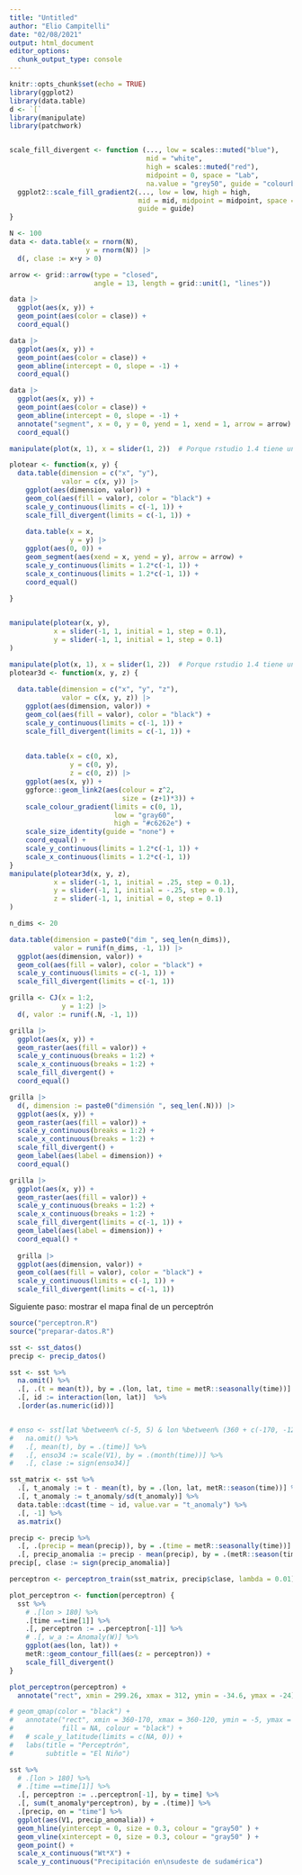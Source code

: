 ```yaml
---
title: "Untitled"
author: "Elio Campitelli"
date: "02/08/2021"
output: html_document
editor_options: 
  chunk_output_type: console
---
```


```r
knitr::opts_chunk$set(echo = TRUE)
library(ggplot2)
library(data.table)
d <- `[`
library(manipulate)
library(patchwork)


scale_fill_divergent <- function (..., low = scales::muted("blue"), 
                                  mid = "white", 
                                  high = scales::muted("red"), 
                                  midpoint = 0, space = "Lab",
                                  na.value = "grey50", guide = "colourbar") {
  ggplot2::scale_fill_gradient2(..., low = low, high = high, 
                                mid = mid, midpoint = midpoint, space = space, na.value = na.value, 
                                guide = guide)
}
```


```r
N <- 100
data <- data.table(x = rnorm(N), 
                   y = rnorm(N)) |> 
  d(, clase := x+y > 0)

arrow <- grid::arrow(type = "closed", 
                     angle = 13, length = grid::unit(1, "lines"))

data |> 
  ggplot(aes(x, y)) +
  geom_point(aes(color = clase)) +
  coord_equal()
```


```r
data |> 
  ggplot(aes(x, y)) +
  geom_point(aes(color = clase)) +
  geom_abline(intercept = 0, slope = -1) +
  coord_equal()
```

```r
data |> 
  ggplot(aes(x, y)) +
  geom_point(aes(color = clase)) +
  geom_abline(intercept = 0, slope = -1) +
  annotate("segment", x = 0, y = 0, yend = 1, xend = 1, arrow = arrow) +
  coord_equal()
```

```r
manipulate(plot(x, 1), x = slider(1, 2))  # Porque rstudio 1.4 tiene un bug

plotear <- function(x, y) {
  data.table(dimension = c("x", "y"),
             valor = c(x, y)) |> 
    ggplot(aes(dimension, valor)) +
    geom_col(aes(fill = valor), color = "black") +
    scale_y_continuous(limits = c(-1, 1)) +
    scale_fill_divergent(limits = c(-1, 1)) +
    
    data.table(x = x, 
               y = y) |> 
    ggplot(aes(0, 0)) +
    geom_segment(aes(xend = x, yend = y), arrow = arrow) +
    scale_y_continuous(limits = 1.2*c(-1, 1)) +
    scale_x_continuous(limits = 1.2*c(-1, 1)) +
    coord_equal()
  
}


manipulate(plotear(x, y),
           x = slider(-1, 1, initial = 1, step = 0.1), 
           y = slider(-1, 1, initial = 1, step = 0.1)
)
```

```r
manipulate(plot(x, 1), x = slider(1, 2))  # Porque rstudio 1.4 tiene un bug
plotear3d <- function(x, y, z) {
  
  data.table(dimension = c("x", "y", "z"),
             valor = c(x, y, z)) |> 
    ggplot(aes(dimension, valor)) +
    geom_col(aes(fill = valor), color = "black") +
    scale_y_continuous(limits = c(-1, 1)) +
    scale_fill_divergent(limits = c(-1, 1)) +
    
    
    data.table(x = c(0, x), 
               y = c(0, y), 
               z = c(0, z)) |> 
    ggplot(aes(x, y)) +
    ggforce::geom_link2(aes(colour = z^2, 
                            size = (z+1)*3)) +
    scale_colour_gradient(limits = c(0, 1),
                          low = "gray60", 
                          high = "#c6262e") +
    scale_size_identity(guide = "none") +
    coord_equal() +
    scale_y_continuous(limits = 1.2*c(-1, 1)) +
    scale_x_continuous(limits = 1.2*c(-1, 1)) 
}
manipulate(plotear3d(x, y, z),
           x = slider(-1, 1, initial = .25, step = 0.1), 
           y = slider(-1, 1, initial = -.25, step = 0.1),
           z = slider(-1, 1, initial = 0, step = 0.1)
)
```


```r
n_dims <- 20

data.table(dimension = paste0("dim ", seq_len(n_dims)),
           valor = runif(n_dims, -1, 1)) |> 
  ggplot(aes(dimension, valor)) +
  geom_col(aes(fill = valor), color = "black") +
  scale_y_continuous(limits = c(-1, 1)) +
  scale_fill_divergent(limits = c(-1, 1)) 
```



```r
grilla <- CJ(x = 1:2, 
             y = 1:2) |> 
  d(, valor := runif(.N, -1, 1)) 
```


```r
grilla |> 
  ggplot(aes(x, y)) +
  geom_raster(aes(fill = valor)) +
  scale_y_continuous(breaks = 1:2) +
  scale_x_continuous(breaks = 1:2) +
  scale_fill_divergent() +
  coord_equal()
```


```r
grilla |> 
  d(, dimension := paste0("dimensión ", seq_len(.N))) |> 
  ggplot(aes(x, y)) +
  geom_raster(aes(fill = valor)) +
  scale_y_continuous(breaks = 1:2) +
  scale_x_continuous(breaks = 1:2) +
  scale_fill_divergent() +
  geom_label(aes(label = dimension)) +
  coord_equal()
```



```r

grilla |> 
  ggplot(aes(x, y)) +
  geom_raster(aes(fill = valor)) +
  scale_y_continuous(breaks = 1:2) +
  scale_x_continuous(breaks = 1:2) +
  scale_fill_divergent(limits = c(-1, 1)) +
  geom_label(aes(label = dimension)) + 
  coord_equal() +
  
  grilla |> 
  ggplot(aes(dimension, valor)) +
  geom_col(aes(fill = valor), color = "black") +
  scale_y_continuous(limits = c(-1, 1)) +
  scale_fill_divergent(limits = c(-1, 1)) 
```

Siguiente paso: mostrar el mapa final de un perceptrón


```r
source("perceptron.R")
source("preparar-datos.R")

sst <- sst_datos()
precip <- precip_datos()

```


```r
sst <- sst %>%
  na.omit() %>%
  .[, .(t = mean(t)), by = .(lon, lat, time = metR::seasonally(time))] %>% 
  .[, id := interaction(lon, lat)]  %>%
  .[order(as.numeric(id))]


# enso <- sst[lat %between% c(-5, 5) & lon %between% (360 + c(-170, -120))] %>% 
#   na.omit() %>% 
#   .[, mean(t), by = .(time)] %>% 
#   .[, enso34 := scale(V1), by = .(month(time))] %>% 
#   .[, clase := sign(enso34)]

sst_matrix <- sst %>%
  .[, t_anomaly := t - mean(t), by = .(lon, lat, metR::season(time))] %>% 
  .[, t_anomaly := t_anomaly/sd(t_anomaly)] %>%
  data.table::dcast(time ~ id, value.var = "t_anomaly") %>%
  .[, -1] %>%
  as.matrix()
```


```r
precip <- precip %>% 
  .[, .(precip = mean(precip)), by = .(time = metR::seasonally(time))] %>% 
  .[, precip_anomalia := precip - mean(precip), by = .(metR::season(time))]
precip[, clase := sign(precip_anomalia)]
```

```r
perceptron <- perceptron_train(sst_matrix, precip$clase, lambda = 0.01)
```


```r

plot_perceptron <- function(perceptron) {
  sst %>%
    # .[lon > 180] %>%
    .[time ==time[1]] %>%
    .[, perceptron := ..perceptron[-1]] %>%
    # .[, w_a := Anomaly(W)] %>%
    ggplot(aes(lon, lat)) +
    metR::geom_contour_fill(aes(z = perceptron)) +
    scale_fill_divergent() 
}

plot_perceptron(perceptron) +
  annotate("rect", xmin = 299.26, xmax = 312, ymin = -34.6, ymax = -24)

# geom_qmap(color = "black") +
#   annotate("rect", xmin = 360-170, xmax = 360-120, ymin = -5, ymax = 5,
#            fill = NA, colour = "black") +
#   # scale_y_latitude(limits = c(NA, 0)) +
#   labs(title = "Perceptrón",
#        subtitle = "El Niño")

```


```r
sst %>%
  # .[lon > 180] %>%
  # .[time ==time[1]] %>%
  .[, perceptron := ..perceptron[-1], by = time] %>%
  .[, sum(t_anomaly*perceptron), by = .(time)] %>% 
  .[precip, on = "time"] %>% 
  ggplot(aes(V1, precip_anomalia)) +
  geom_hline(yintercept = 0, size = 0.3, colour = "gray50" ) +
  geom_vline(xintercept = 0, size = 0.3, colour = "gray50" ) +
  geom_point() +
  scale_x_continuous("Wt*X") +
  scale_y_continuous("Precipitación en\nsudeste de sudamérica")
```

